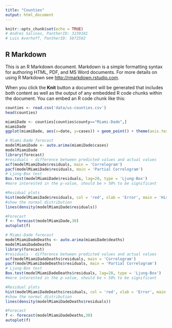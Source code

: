 ```yaml
---
title: "Counties"
output: html_document
---
```


```r
knitr::opts_chunk$set(echo = TRUE)
# Andres Salinas, PantherID: 3239181
# Luis Averhoff, PantherID: 5872592
```

## R Markdown

This is an R Markdown document. Markdown is a simple formatting syntax for authoring HTML, PDF, and MS Word documents. For more details on using R Markdown see <http://rmarkdown.rstudio.com>.

When you click the **Knit** button a document will be generated that includes both content as well as the output of any embedded R code chunks within the document. You can embed an R code chunk like this:
```r
counties <- read.csv('data/us-counties.csv')
head(counties)
```

```r
miamiDade <- counties[counties$county=="Miami-Dade",]
miamiDade
ggplot(miamiDade, aes(x=date, y=cases)) + geom_point() + theme(axis.text.x = element_text(angle=45, hjust=1, vjust=1))
```

```r
# Miami-Dade forecast
modelMiamiDade <- auto.arima(miamiDade$cases)
modelMiamiDade
library(forecast)
#residuals - difference between predicted values and actual values
acf(modelMiamiDade$residuals, main = 'Correlogram')
pacf(modelMiamiDade$residuals, main = 'Partial Correlogram')
# Ljung-Box test
Box.test(modelMiamiDade$residuals, lag=20, type = 'Ljung-Box')
#more interested in the p-value, should be > 50% to be significant

#Residual plots
hist(modelMiamiDade$residuals, col = 'red', xlab = 'Error', main = 'Histogram of Residuals', freq = FALSE)
#show the normal distribution
lines(density(modelMiamiDade$residuals))

#Forecast
f <- forecast(modelMiamiDade,30)
autoplot(f)
```

```r
# Miami-Dade forecast
modelMiamiDadeDeaths <- auto.arima(miamiDade$deaths)
modelMiamiDadeDeaths
library(forecast)
#residuals - difference between predicted values and actual values
acf(modelMiamiDadeDeaths$residuals, main = 'Correlogram')
pacf(modelMiamiDadeDeaths$residuals, main = 'Partial Correlogram')
# Ljung-Box test
Box.test(modelMiamiDadeDeaths$residuals, lag=20, type = 'Ljung-Box')
#more interested in the p-value, should be > 50% to be significant

#Residual plots
hist(modelMiamiDadeDeaths$residuals, col = 'red', xlab = 'Error', main = 'Histogram of Residuals', freq = FALSE)
#show the normal distribution
lines(density(modelMiamiDadeDeaths$residuals))

#Forecast
f <- forecast(modelMiamiDadeDeaths,30)
autoplot(f)
```

